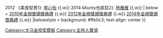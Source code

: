 {{Navbox
| name = 大马金视奖最佳综艺娱乐节目主持人
| titlestyle = background：Light Blue
| title = {{MAS}} [[大马NTV7金视奖]] - [[金視獎獎項列表#大马金视奖最佳综艺娱乐节目主持人|最佳综艺娱乐节目主持人]]
| groupstyle = background：#dcb28c
| group1 = 2010年代
| list1 = 2010 《一掷千金》[[叶剑锋]] {{.w}} 2012 《美食型男1》[[李心怡]]  {{.w}}  2014 《Aunty也疯狂2》[[杨雁雁]]  {{.w}} 
| below = [[2010年金視獎頒獎典禮]] {{.w}} [[2012年金視獎頒獎典禮]] {{.w}} [[2014年金視獎頒獎典禮]] {{.w}}
|belowstyle = background: #ffe0c3; text-align: center
}}<noinclude>
[[Category:大马金视奖模板]]
[[Category:主持人獎項]]
</noinclude>